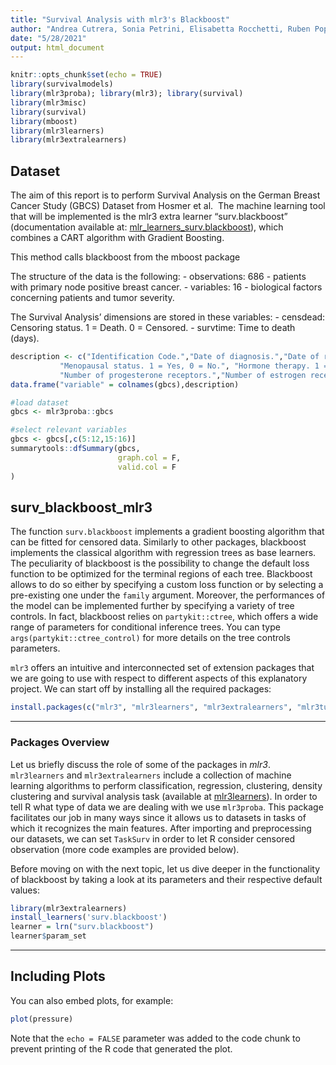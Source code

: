 ```yaml
---
title: "Survival Analysis with mlr3's Blackboost"
author: "Andrea Cutrera, Sonia Petrini, Elisabetta Rocchetti, Ruben Popper"
date: "5/28/2021"
output: html_document
---
```


```r
knitr::opts_chunk$set(echo = TRUE)
library(survivalmodels)
library(mlr3proba); library(mlr3); library(survival)
library(mlr3misc)
library(survival)
library(mboost)
library(mlr3learners)
library(mlr3extralearners)
```

## Dataset

The aim of this report is to perform Survival Analysis on the German Breast Cancer Study (GBCS) Dataset from Hosmer et al. 
The machine learning tool that will be implemented is the mlr3 extra learner "surv.blackboost" (documentation available at: [mlr_learners_surv.blackboost](https://rdrr.io/github/mlr-org/mlr3extralearners/man/mlr_learners_surv.blackboost.html)), 
which combines a CART algorithm with Gradient Boosting.

This method calls blackboost from the mboost package 



The structure of the data is the following:
  - observations: 686 - patients with primary node positive breast cancer.
  - variables: 16 - biological factors concerning patients and tumor severity.
  
The Survival Analysis' dimensions are stored in these variables:
  - censdead: Censoring status. 1 = Death. 0 = Censored.
  - survtime: Time to death (days).
  

  

  
  

```r
description <- c("Identification Code.","Date of diagnosis.","Date of recurrence free survival.","Date of death.","Age at diagnosis (years).",
           "Menopausal status. 1 = Yes, 0 = No.", "Hormone therapy. 1 = Yes. 0 = No.","Tumor size (mm).","Tumor grade (1-3).","Number of nodes.",
           "Number of progesterone receptors.","Number of estrogen receptors.","Time to recurrence (days).","Recurrence status. 1 = Recurrence. 0 = Censored.", "Time to death (days).", "Censoring status. 1 = Death. 0 = Censored.")
data.frame("variable" = colnames(gbcs),description)
```



```r
#load dataset
gbcs <- mlr3proba::gbcs

#select relevant variables 
gbcs <- gbcs[,c(5:12,15:16)]
summarytools::dfSummary(gbcs, 
                        graph.col = F, 
                        valid.col = F
)
```
## surv_blackboost_mlr3 

The function `surv.blackboost` implements a gradient boosting algorithm that can be fitted for censored data. Similarly to other packages, blackboost implements the classical algorithm with regression trees as base learners. The peculiarity of blackboost is the possibility to change the default loss function to be optimized for the terminal regions of each tree. Blackboost allows to do so either by specifying a custom loss function or by selecting a pre-existing one under the `family` argument. Moreover, the performances of the model can be implemented further by specifying a variety of tree controls. In fact, blackboost relies on `partykit::ctree`, which offers a wide range of parameters for conditional inference trees. You can type `args(partykit::ctree_control)` for more details on the tree controls parameters.

`mlr3` offers an intuitive and interconnected set of extension packages that we are going to use with respect to different aspects of this explanatory project.
We can start off by installing all the required packages:

``` r
install.packages(c("mlr3", "mlr3learners", "mlr3extralearners", "mlr3tuning", "mlr3proba", "mlr3pipelines", "mlr3misc", "survivalmodels", "mboost", "paradox", "parallell", "stabs"), repos = "http://cran.us.r-project.org")
```
___

### Packages Overview
Let us briefly discuss the role of some of the packages in *mlr3*. `mlr3learners` and `mlr3extralearners` include a collection of machine learning algorithms to perform classification, regression, clustering, density clustering and survival analysis task (available at [mlr3learners](https://mlr3extralearners.mlr-org.com/articles/learners/list_learners.html)). In order to tell R what type of data we are dealing with we use `mlr3proba`. This package facilitates our job in many ways since it allows us to datasets in tasks of which it recognizes the main features. After importing and preprocessing our datasets, we can set `TaskSurv` in order to let R consider censored observation (more code examples are provided below).

Before moving on with the next topic, let us dive deeper in the functionality of blackboost by taking a look at its parameters and their respective default values:

```r
library(mlr3extralearners)
install_learners('surv.blackboost')
learner = lrn("surv.blackboost")
learner$param_set
```
___


## Including Plots

You can also embed plots, for example:

```r
plot(pressure)
```

Note that the `echo = FALSE` parameter was added to the code chunk to prevent printing of the R code that generated the plot.
